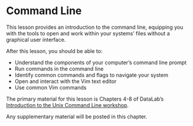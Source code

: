 # Command Line {#sec-command-line}

This lesson provides an introduction to the command line, equipping you with
the tools to open and work within your systems' files without a graphical user
interface.

::: {.callout-note title="Learning Goals" collapse="false"}
After this lesson, you should be able to:

* Understand the components of your computer's command line prompt
* Run commands in the command line
* Identify common commands and flags to navigate your system
* Open and interact with the Vim text editor
* Use common Vim commands
:::

::: {.callout-important}
The primary material for this lesson is Chapters 4-8 of DataLab's [Introduction
to the Unix Command Line workshop][dl-cmd].

Any supplementary material will be posted in this chapter.

[dl-cmd]: https://ucdavisdatalab.github.io/workshop_introduction_to_the_command_line/
:::
